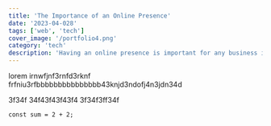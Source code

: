 ```yaml
---
title: 'The Importance of an Online Presence'
date: '2023-04-028'
tags: ['web', 'tech']
cover_image: '/portfolio4.png'
category: 'tech'
description: 'Having an online presence is important for any business in this day and age. It is a way to reach a wider audience and to grow your business.'
---
```


lorem irnwfjnf3rnfd3rknf
frfniu3rfbbbbbbbbbbbbbbb43knjd3ndofj4n3jdn34d

3f34f
34f43f43f43f4
3f34f3ff34f

```
const sum = 2 + 2;
```

